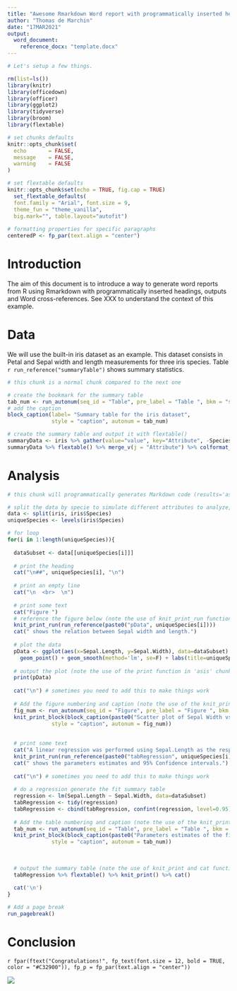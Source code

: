 ```yaml
---
title: "Awesome Rmarkdown Word report with programmatically inserted headings, outputs and cross-references"
author: "Thomas de Marchin"
date: "17MAR2021"
output:
  word_document:
    reference_docx: "template.docx"
---
```


```r
# Let's setup a few things.

rm(list=ls())
library(knitr)
library(officedown)
library(officer)
library(ggplot2)
library(tidyverse)
library(broom)
library(flextable)

# set chunks defaults
knitr::opts_chunk$set(
  echo       = FALSE,
  message    = FALSE,
  warning    = FALSE
)

# set flextable defaults
knitr::opts_chunk$set(echo = TRUE, fig.cap = TRUE)
  set_flextable_defaults(
  font.family = "Arial", font.size = 9, 
  theme_fun = "theme_vanilla",
  big.mark="", table.layout="autofit")
  
# formatting properties for specific paragraphs
centeredP <- fp_par(text.align = "center")

```

# Introduction

The aim of this document is to introduce a way to generate word reports from R using Rmarkdown with programmatically inserted headings, outputs and Word cross-references. See XXX to understand the context of this example.

# Data 

We will use the built-in iris dataset as an example.
This dataset consists in Petal and Sepal width and length measurements for three iris species.
Table `r run_reference("summaryTable")` shows summary statistics.

```r
# this chunk is a normal chunk compared to the next one

# create the bookmark for the summary table
tab_num <- run_autonum(seq_id = "Table", pre_label = "Table ", bkm = "summaryTable")
# add the caption
block_caption(label= "Summary table for the iris dataset",
              style = "caption", autonum = tab_num)

# create the summary table and output it with flextable()
summaryData <- iris %>% gather(value="value", key="Attribute", -Species) %>% group_by(Attribute, Species) %>% summarise(n=n(), mean=mean(value), sd=sd(value), min=min(value), max=max(value)) 
summaryData %>% flextable() %>% merge_v(j = "Attribute") %>% colformat_double(j=c("mean", "sd"), digits = 2)
```

# Analysis

```r
# this chunk will programmatically generates Markdown code (results='asis')

# split the data by specie to simulate different attributes to analyze, it is here 3 here but it could be any number.
data <- split(iris, iris$Species)
uniqueSpecies <- levels(iris$Species)

# for loop
for(i in 1:length(uniqueSpecies)){
  
  dataSubset <- data[[uniqueSpecies[i]]]
    
  # print the heading
  cat("\n##", uniqueSpecies[i], "\n")
  
  # print an empty line
  cat("\n  <br>  \n")
  
  # print some text
  cat("Figure ")
  # reference the figure below (note the use of knit_print_run function in 'asis' chunks)
  knit_print_run(run_reference(paste0("pData", uniqueSpecies[i])))
  cat(" shows the relation between Sepal width and length.")
  
  # plot the data 
  pData <- ggplot(aes(x=Sepal.Length, y=Sepal.Width), data=dataSubset) + 
    geom_point() + geom_smooth(method='lm', se=F) + labs(title=uniqueSpecies[i])
  
  # output the plot (note the use of the print function in 'asis' chunks)
  print(pData)
  
  cat("\n") # sometimes you need to add this to make things work
  
  # Add the figure numbering and caption (note the use of the knit_print_block function in 'asis' chunks)
  fig_num <- run_autonum(seq_id = "Figure", pre_label = "Figure ", bkm = paste0("pData", uniqueSpecies[i]))
  knit_print_block(block_caption(paste0("Scatter plot of Sepal Width vs Sepal Length for ", uniqueSpecies[i], ". Blue line is a linear regression."),
              style = "caption", autonum = fig_num))
  
  
  # print some text
  cat("A linear regression was performed using Sepal.Length as the response and Sepal.Width as the explanatory variable. Table ")
  knit_print_run(run_reference(paste0("tabRegression", uniqueSpecies[i])))
  cat(" shows the parameters estimates and 95% Confidence intervals.")
  
  cat("\n") # sometimes you need to add this to make things work
  
  # do a regression generate the fit summary table
  regression <- lm(Sepal.Length ~ Sepal.Width, data=dataSubset)
  tabRegression <- tidy(regression)
  tabRegression <- cbind(tabRegression, confint(regression, level=0.95))
  
  # Add the table numbering and caption (note the use of the knit_print_block function in 'asis' chunks)
  tab_num <- run_autonum(seq_id = "Table", pre_label = "Table ", bkm = paste0("tabRegression", uniqueSpecies[i]))
  knit_print_block(block_caption(paste0("Parameters estimates of the fit for ", uniqueSpecies[i]),
              style = "caption", autonum = tab_num))
  
  
  
  # output the summary table (note the use of knit_print and cat functions in 'asis' chunks)
  tabRegression %>% flextable() %>% knit_print() %>% cat()
  
  cat('\n')
}

# Add a page break
run_pagebreak()
```

# Conclusion

`r fpar(ftext("Congratulations!", fp_text(font.size = 12, bold = TRUE, color = "#C32900")), fp_p = fp_par(text.align = "center"))`

![](cheers.jpg)